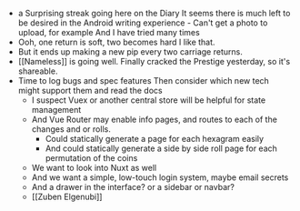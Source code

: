 - a Surprising streak going here on the Diary
  It seems there is much left to be desired in the Android writing experience - Can't get a photo to upload, for example And I have tried many times
- Ooh, one return is soft, two becomes hard
  I like that.
- But it ends up making a new pip every two carriage returns.
- [[Nameless]] is going well. Finally cracked the Prestige yesterday, so it's shareable.
- Time to log bugs and spec features
  Then consider which new tech might support them and read the docs
  - I suspect Vuex or another central store will be helpful for state management
  - And Vue Router may enable info pages, and routes to each of the changes and or rolls.
    - Could statically generate a page for each hexagram easily
    - And could statically generate a side by side roll page for each permutation of the coins
  - We want to look into Nuxt as well
  - And we want a simple, low-touch login system, maybe email secrets
  - And a drawer in the interface? or a sidebar or navbar?
  - [[Zuben Elgenubi]]
